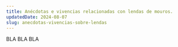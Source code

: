 ---
title: Anécdotas e vivencias relacionadas con lendas de mouros.
updatedDate: 2024-08-07
slug: anecdotas-vivencias-sobre-lendas
---

BLA BLA BLA
